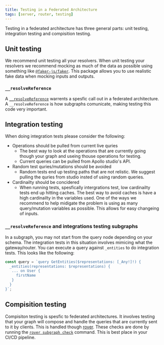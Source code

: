 ```yaml
---
title: Testing in a Federated Architecture
tags: [server, router, testing]
---
```


Testing in a federated architecture has three general parts: unit testing, integration testing and compisition testing.

## Unit testing

We recommend unit testing all your resolvers. When unit testing your resolvers we recommend mocking as much of the data as possible using something like [`@faker-js/faker`](https://www.npmjs.com/package/@faker-js/faker). This package allows you to use realistic fake data when mocking inputs and outputs.

### `__resolveReference`

A [`__resolveReference`](https://www.apollographql.com/docs/federation/entities/#2-define-a-reference-resolver) warrents a spesfic call out in a federated architecture. A `__resolveReference` is how subgraphs comunicate, making testing this code very important.

## Integration testing

When doing integration tests please consider the following:

- Operations should be pulled from current live quries
  - The best way to look at the operations that are currently going though your graph and useing thouse operations for testing.
  - Current queries can be pulled from Apollo studio's API.
- Random test quries/mutations should be avoided
  - Random tests end up testing paths that are not relistic. We suggest pulling the quries from studio insted of using random queries.
- Cardinailty should be concidered
  - When running tests, spesfically intergrations test, low cardinailty tests end up hitting caches. The best way to avoid caches is have a high cardinailty in the variables used. One of the ways we recommend to help midigate the problem is using as many query/mutation variables as possible. This allows for easy changeing of inputs.

### `__resolveReference` and integrations testing subgraphs

In a subgraph, you may not start from the query node depending on your schema. The integration tests in this situation involves mimicing what the gateway/router. You can execute a query against `_entities` to do integration tests. This looks like the following:

```js
const query = `query GetEntities($representations: [_Any!]!) {
  _entities(representations: $representations) {
   ... on User {
     firstName
   }
  }
}`;
```

## Compisition testing

Compisiton testing is spesfic to federated architectures. It involves testing that your graph will compose and handle the queries that are currently sent to it by clients. This is handled though [rover](https://www.apollographql.com/docs/rover/). These checks are done by running the [`rover subgraph check`](https://www.apollographql.com/docs/rover/commands/subgraphs#checking-subgraph-schema-changes) command. This is best place in your CI/CD pipeline.
